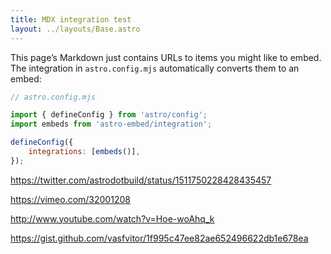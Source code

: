 ```yaml
---
title: MDX integration test
layout: ../layouts/Base.astro
---
```


This page’s Markdown just contains URLs to items you might like to embed. The integration in `astro.config.mjs` automatically converts them to an embed:

```js
// astro.config.mjs

import { defineConfig } from 'astro/config';
import embeds from 'astro-embed/integration';

defineConfig({
	integrations: [embeds()],
});
```

https://twitter.com/astrodotbuild/status/1511750228428435457

https://vimeo.com/32001208

http://www.youtube.com/watch?v=Hoe-woAhq_k

https://gist.github.com/vasfvitor/1f995c47ee82ae652496622db1e678ea
